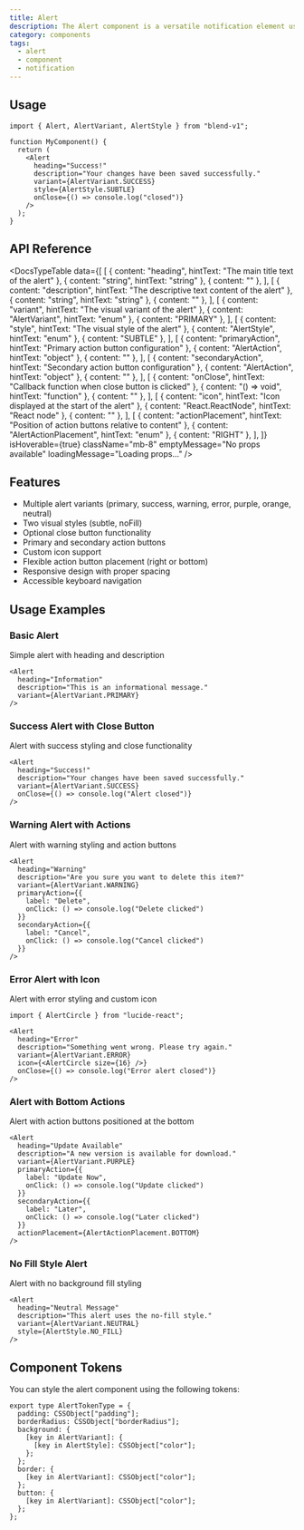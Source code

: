 ```yaml
---
title: Alert
description: The Alert component is a versatile notification element used to display important messages to users with multiple variants, styles, and interactive options.
category: components
tags:
  - alert
  - component
  - notification
---
```


<AlertPreview />


## Usage

```tsx
import { Alert, AlertVariant, AlertStyle } from "blend-v1";

function MyComponent() {
  return (
    <Alert
      heading="Success!"
      description="Your changes have been saved successfully."
      variant={AlertVariant.SUCCESS}
      style={AlertStyle.SUBTLE}
      onClose={() => console.log("closed")}
    />
  );
}
```


## API Reference

<DocsTypeTable
  data={[
    [
      { content: "heading", hintText: "The main title text of the alert" },
      { content: "string", hintText: "string" },
      { content: "" },
    ],
    [
      { content: "description", hintText: "The descriptive text content of the alert" },
      { content: "string", hintText: "string" },
      { content: "" },
    ],
    [
      { content: "variant", hintText: "The visual variant of the alert" },
      { content: "AlertVariant", hintText: "enum" },
      { content: "PRIMARY" },
    ],
    [
      { content: "style", hintText: "The visual style of the alert" },
      { content: "AlertStyle", hintText: "enum" },
      { content: "SUBTLE" },
    ],
    [
      { content: "primaryAction", hintText: "Primary action button configuration" },
      { content: "AlertAction", hintText: "object" },
      { content: "" },
    ],
    [
      { content: "secondaryAction", hintText: "Secondary action button configuration" },
      { content: "AlertAction", hintText: "object" },
      { content: "" },
    ],
    [
      { content: "onClose", hintText: "Callback function when close button is clicked" },
      { content: "() => void", hintText: "function" },
      { content: "" },
    ],
    [
      { content: "icon", hintText: "Icon displayed at the start of the alert" },
      { content: "React.ReactNode", hintText: "React node" },
      { content: "" },
    ],
    [
      { content: "actionPlacement", hintText: "Position of action buttons relative to content" },
      { content: "AlertActionPlacement", hintText: "enum" },
      { content: "RIGHT" },
    ],
  ]}
  isHoverable={true}
  className="mb-8"
  emptyMessage="No props available"
  loadingMessage="Loading props..."
/>

## Features
- Multiple alert variants (primary, success, warning, error, purple, orange, neutral)
- Two visual styles (subtle, noFill)
- Optional close button functionality
- Primary and secondary action buttons
- Custom icon support
- Flexible action button placement (right or bottom)
- Responsive design with proper spacing
- Accessible keyboard navigation


## Usage Examples

### Basic Alert
Simple alert with heading and description

```tsx
<Alert
  heading="Information"
  description="This is an informational message."
  variant={AlertVariant.PRIMARY}
/>
```

### Success Alert with Close Button
Alert with success styling and close functionality

```tsx
<Alert
  heading="Success!"
  description="Your changes have been saved successfully."
  variant={AlertVariant.SUCCESS}
  onClose={() => console.log("Alert closed")}
/>
```

### Warning Alert with Actions
Alert with warning styling and action buttons

```tsx
<Alert
  heading="Warning"
  description="Are you sure you want to delete this item?"
  variant={AlertVariant.WARNING}
  primaryAction={{
    label: "Delete",
    onClick: () => console.log("Delete clicked")
  }}
  secondaryAction={{
    label: "Cancel",
    onClick: () => console.log("Cancel clicked")
  }}
/>
```

### Error Alert with Icon
Alert with error styling and custom icon

```tsx
import { AlertCircle } from "lucide-react";

<Alert
  heading="Error"
  description="Something went wrong. Please try again."
  variant={AlertVariant.ERROR}
  icon={<AlertCircle size={16} />}
  onClose={() => console.log("Error alert closed")}
/>
```

### Alert with Bottom Actions
Alert with action buttons positioned at the bottom

```tsx
<Alert
  heading="Update Available"
  description="A new version is available for download."
  variant={AlertVariant.PURPLE}
  primaryAction={{
    label: "Update Now",
    onClick: () => console.log("Update clicked")
  }}
  secondaryAction={{
    label: "Later",
    onClick: () => console.log("Later clicked")
  }}
  actionPlacement={AlertActionPlacement.BOTTOM}
/>
```

### No Fill Style Alert
Alert with no background fill styling

```tsx
<Alert
  heading="Neutral Message"
  description="This alert uses the no-fill style."
  variant={AlertVariant.NEUTRAL}
  style={AlertStyle.NO_FILL}
/>
```


## Component Tokens 

You can style the alert component using the following tokens:

```tsx
export type AlertTokenType = {
  padding: CSSObject["padding"];
  borderRadius: CSSObject["borderRadius"];
  background: {
    [key in AlertVariant]: {
      [key in AlertStyle]: CSSObject["color"];
    };
  };
  border: {
    [key in AlertVariant]: CSSObject["color"];
  };
  button: {
    [key in AlertVariant]: CSSObject["color"];
  };
};
```
